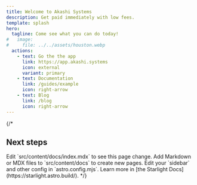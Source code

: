 ```yaml
---
title: Welcome to Akashi Systems
description: Get paid immediately with low fees.
template: splash
hero:
  tagline: Come see what you can do today!
#   image:
#     file: ../../assets/houston.webp
  actions:
    - text: Go the the app
      link: https://app.akashi.systems
      icon: external
      variant: primary
    - text: Documentation
      link: /guides/example
      icon: right-arrow
    - text: Blog
      link: /blog
      icon: right-arrow
---
```

{/* 

## Next steps

<CardGrid stagger>
	<Card title="Update content" icon="pencil">
		Edit `src/content/docs/index.mdx` to see this page change.
	</Card>
	<Card title="Add new content" icon="add-document">
		Add Markdown or MDX files to `src/content/docs` to create new pages.
	</Card>
	<Card title="Configure your site" icon="setting">
		Edit your `sidebar` and other config in `astro.config.mjs`.
	</Card>
	<Card title="Read the docs" icon="open-book">
		Learn more in [the Starlight Docs](https://starlight.astro.build/).
	</Card>
</CardGrid> */}
